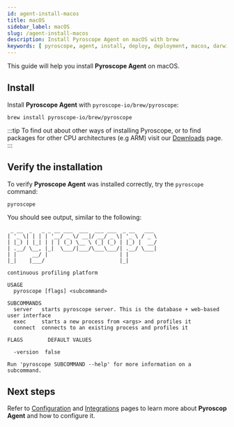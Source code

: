 ```yaml
---
id: agent-install-macos
title: macOS
sidebar_label: macOS
slug: /agent-install-macos
description: Install Pyroscope Agent on macOS with brew
keywords: [ pyroscope, agent, install, deploy, deployment, macos, darwin, brew, homebrew, package ]
---
```





This guide will help you install **Pyroscope Agent** on <FontAwesomeIcon color="#0db7ed" icon={faApple}/> macOS.

## Install

Install **Pyroscope Agent** with `pyroscope-io/brew/pyroscope`:
```shell
brew install pyroscope-io/brew/pyroscope
```

:::tip
To find out about other ways of installing Pyroscope, or to find packages for other CPU architectures (e.g ARM) visit our [Downloads](https://github.com/grafana/pyroscope/releases) page.
:::

## Verify the installation

To verify **Pyroscope Agent** was installed correctly, try the `pyroscope` command:
```
pyroscope
```

You should see output, similar to the following:
```
 _ __  _   _ _ __ ___  ___  ___ ___  _ __   ___
| '_ \| | | | '__/ _ \/ __|/ __/ _ \| '_ \ / _ \
| |_) | |_| | | | (_) \__ \ (_| (_) | |_) |  __/
| .__/ \__, |_|  \___/|___/\___\___/| .__/ \___|
| |     __/ |                       | |
|_|    |___/                        |_|

continuous profiling platform

USAGE
  pyroscope [flags] <subcommand>

SUBCOMMANDS
  server   starts pyroscope server. This is the database + web-based user interface
  exec     starts a new process from <args> and profiles it
  connect  connects to an existing process and profiles it

FLAGS        DEFAULT VALUES

  -version  false

Run 'pyroscope SUBCOMMAND --help' for more information on a subcommand.
```

## Next steps

Refer to [Configuration](/docs/agent-configuration-overview) and [Integrations](/docs/supported-integrations) pages to learn more about
**Pyroscop Agent** and how to configure it.
